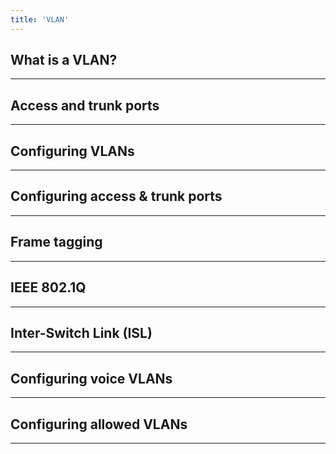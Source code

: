 ```yaml
---
title: 'VLAN'
---
```


## What is a VLAN?

---

## Access and trunk ports

---

## Configuring VLANs

---

## Configuring access & trunk ports

---

## Frame tagging

---

## IEEE 802.1Q

---

## Inter-Switch Link (ISL)

---

## Configuring voice VLANs

---

## Configuring allowed VLANs

---
